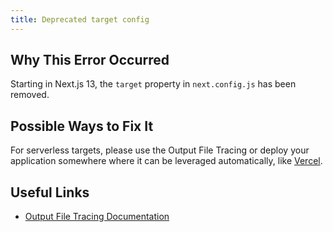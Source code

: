 ```yaml
---
title: Deprecated target config
---
```


## Why This Error Occurred

Starting in Next.js 13, the `target` property in `next.config.js` has been removed.

## Possible Ways to Fix It

For serverless targets, please use the Output File Tracing or deploy your application somewhere where it can be leveraged automatically, like [Vercel](https://vercel.com).

## Useful Links

- [Output File Tracing Documentation](/docs/pages/api-reference/config/next-config-js/output)
